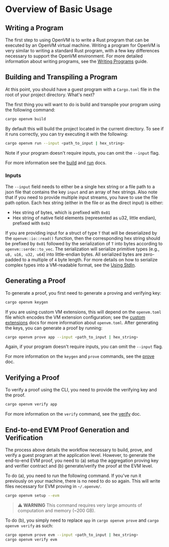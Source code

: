 # Overview of Basic Usage

## Writing a Program

The first step to using OpenVM is to write a Rust program that can be executed by an OpenVM virtual machine. Writing a program for OpenVM is very similar to writing a standard Rust program, with a few key differences necessary to support the OpenVM environment. For more detailed information about writing programs, see the [Writing Programs](./writing-a-program) guide.

## Building and Transpiling a Program

At this point, you should have a guest program with a `Cargo.toml` file in the root of your project directory. What's next?

The first thing you will want to do is build and transpile your program using the following command:

```bash
cargo openvm build
```

By default this will build the project located in the current directory. To see if it runs correctly, you can try executing it with the following:

```bash
cargo openvm run --input <path_to_input | hex_string>
```

Note if your program doesn't require inputs, you can omit the `--input` flag.

For more information see the [build](./compiling) and [run](./running-a-program) docs.

### Inputs

The `--input` field needs to either be a single hex string or a file path to a json file that contains the key `input` and an array of hex strings. Also note that if you need to provide multiple input streams, you have to use the file path option.
Each hex string (either in the file or as the direct input) is either:

- Hex string of bytes, which is prefixed with `0x01`
- Hex string of native field elements (represented as u32, little endian), prefixed with `0x02`

If you are providing input for a struct of type `T` that will be deserialized by the `openvm::io::read()` function, then the corresponding hex string should be prefixed by `0x01` followed by the serialization of `T` into bytes according to `openvm::serde::to_vec`. The serialization will serialize primitive types (e.g., `u8, u16, u32, u64`) into little-endian bytes. All serialized bytes are zero-padded to a multiple of `4` byte length. For more details on how to serialize complex types into a VM-readable format, see the [Using StdIn](/book/advanced-usage/sdk#using-stdin).

## Generating a Proof

To generate a proof, you first need to generate a proving and verifying key:

```bash
cargo openvm keygen
```

If you are using custom VM extensions, this will depend on the `openvm.toml` file which encodes the VM extension configuration; see the [custom extensions](/book/acceleration-using-extensions/overview) docs for more information about `openvm.toml`. After generating the keys, you can generate a proof by running:

```bash
cargo openvm prove app --input <path_to_input | hex_string>
```

Again, if your program doesn't require inputs, you can omit the `--input` flag.

For more information on the `keygen` and `prove` commands, see the [prove](./generating-proofs) doc.

## Verifying a Proof

To verify a proof using the CLI, you need to provide the verifying key and the proof.

```bash
cargo openvm verify app
```

For more information on the `verify` command, see the [verify](./verifying-proofs) doc.

## End-to-end EVM Proof Generation and Verification

The process above details the workflow necessary to build, prove, and verify a guest program at the application level. However, to generate the end-to-end EVM proof, you need to (a) setup the aggregation proving key and verifier contract and (b) generate/verify the proof at the EVM level.

To do (a), you need to run the following command. If you've run it previously on your machine, there is no need to do so again. This will write files necessary for EVM proving in `~/.openvm/`.

```bash
cargo openvm setup --evm
```

> ⚠️ **WARNING**
> This command requires very large amounts of computation and memory (~200 GB).

To do (b), you simply need to replace `app` in `cargo openvm prove` and `cargo openvm verify` as such:

```bash
cargo openvm prove evm --input <path_to_input | hex_string>
cargo openvm verify evm
```
